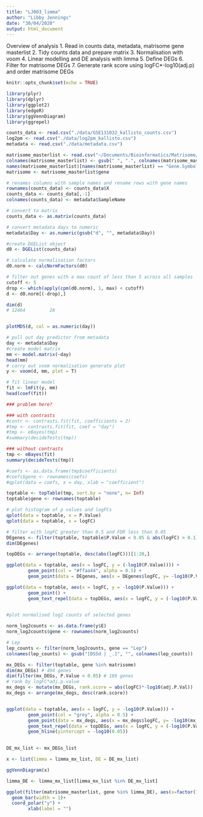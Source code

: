 ```yaml
---
title: "LJ003_limma"
author: "Libby Jennings"
date: "30/04/2020"
output: html_document
---
```

Overview of analysis
1. Read in counts data, metadata, matrisome gene masterlist 
2. Tidy counts data and prepare matrix
3. Normalisation with voom
4. Linear modelling and DE analysis with limma
5. Define DEGs
6. Filter for matrisome DEGs
7. Generate rank score using logFC*-log10(adj.p) and order matrisome DEGs



```r
knitr::opts_chunk$set(echo = TRUE)

library(plyr)
library(dplyr)
library(ggplot2)
library(edgeR)
library(ggVennDiagram)
library(ggrepel)


```

``` r

counts_data <- read.csv("./data/GSE131032_kallisto_counts.csv")
log2pm <- read.csv("./data/log2pm_kallisto.csv")
metadata <- read.csv("./data/metadata.csv")

matrisome_masterlist <- read.csv("~/Documents/Bioinformatics/Matrisome/matrisome_mm_masterlist_plus.csv")
colnames(matrisome_masterlist) <- gsub(" ", ".", colnames(matrisome_masterlist))
names(matrisome_masterlist)[names(matrisome_masterlist) == "Gene.Symbol"] <- "gene"
matrisome <- matrisome_masterlist$gene

```

```r

# renames columns with sample names and rename rows with gene names
rownames(counts_data) <- counts_data$X
counts_data <- counts_data[,-1]
colnames(counts_data) <- metadata$SampleName

# convert to matrix
counts_data <- as.matrix(counts_data)

# convert metadata days to numeric
metadata$Day <- as.numeric(gsub("d", "", metadata$Day))

```

```r

#create DGEList object
d0 <- DGEList(counts_data)

# calculate normalisation factors
d0.norm <- calcNormFactors(d0)

# filter out genes with a max count of less than 5 across all samples
cutoff <- 5
drop <- which(apply(cpm(d0.norm), 1, max) < cutoff)
d <- d0.norm[(-drop),]

dim(d)
# 12464         26


plotMDS(d, col = as.numeric(day))

```

``` r
# pull out day predictor from metadata
day <- metadata$Day
#create model matrix 
mm <- model.matrix(~day)
head(mm)
# carry out voom normalisation generate plot
y <- voom(d, mm, plot = T)

```

``` r

# fit linear model
fit <- lmFit(y, mm)
head(coef(fit))

### problem here?

### with contrasts
#contr <- contrasts.fit(fit, coefficients = 2)
#tmp <- contrasts.fit(fit, coef = "day")
#tmp <- eBayes(tmp)
#summary(decideTests(tmp))

### without contrasts
tmp <- eBayes(fit)
summary(decideTests(tmp))

#coefs <- as.data.frame(tmp$coefficients)
#coefs$gene <- rownames(coefs)
#qplot(data = coefs, x = day, xlab = "coefficient")

toptable <- topTable(tmp, sort.by = "none", n= Inf)
toptable$gene <- rownames(toptable)

# plot histogram of p values and logFCs
qplot(data = toptable, x = P.Value)
qplot(data = toptable, x = logFC)


```


```r
# filter with logFC greater than 0.5 and FDR less than 0.05
DEgenes <- filter(toptable, toptable$P.Value < 0.05 & abs(logFC) > 0.1)
dim(DEgenes)

topDEGs <- arrange(toptable, desc(abs(logFC)))[1:20,]

```

```r

ggplot(data = toptable, aes(x = logFC, y = (-log10(P.Value)))) +
        geom_point(col = "#ffaa44", alpha = 0.5) +
        geom_point(data = DEgenes, aes(x = DEgenes$logFC, y= -log10(P.Value)), col = "black")

ggplot(data = toptable, aes(x = logFC, y = -log10(P.Value))) +
        geom_point() +
        geom_text_repel(data = topDEGs, aes(x = logFC, y = (-log10(P.Value)), label = topDEGs$gene))
        

```
``` r

#plot normalised log2 counts of selected genes

norm_log2counts <- as.data.frame(y$E)
norm_log2counts$gene <- rownames(norm_log2counts)

# Lep
lep_counts <- filter(norm_log2counts, gene == "Lep")
colnames(lep_counts) <- gsub("[DSSd | _.]", "", colnames(lep_counts))

```

``` r

mx_DEGs <- filter(toptable, gene %in% matrisome)
dim(mx_DEGs) # 494 genes
dim(filter(mx_DEGs, P.Value < 0.05) # 186 genes 
# rank by logFC*adj.p.value
mx_degs <- mutate(mx_DEGs, rank.score = abs(logFC)*-log10(adj.P.Val))
mx_degs <- arrange(mx_degs, desc(rank.score))


ggplot(data = toptable, aes(x = logFC, y = -log10(P.Value))) +
        geom_point(col = "grey", alpha = 0.5) +
        geom_point(data = mx_degs, aes(x = mx_degs$logFC, y= -log10(mx_degs$P.Value), col = mx_degs$rank.score)) +
        geom_text_repel(data = topDEGs, aes(x = logFC, y = (-log10(P.Value)), label = topDEGs$gene)) +
        geom_hline(yintercept = -log10(0.05))
        

```

``` r

DE_mx_list <- mx_DEGs_list

x <- list(limma = limma_mx_list, DE = DE_mx_list)

ggVennDiagram(x)

limma_DE <- limma_mx_list[limma_mx_list %in% DE_mx_list]


```

``` r

ggplot(filter(matrisome_masterlist, gene %in% limma_DE), aes(x=factor(1), fill=Category))+
  geom_bar(width = 1)+
  coord_polar("y") +
        xlab(label = "")


```

``` r



```

